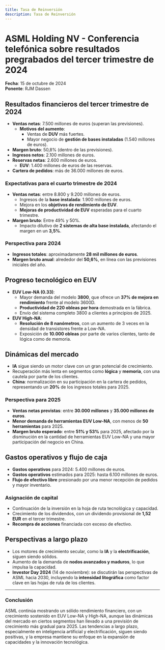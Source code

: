 ```yaml
---
title: Tasa de Reinversión
description: Tasa de Reinversión
---
```





# ASML Holding NV - Conferencia telefónica sobre resultados pregrabados del tercer trimestre de 2024  
**Fecha**: 15 de octubre de 2024  
**Ponente**: RJM Dassen

## Resultados financieros del tercer trimestre de 2024
- **Ventas netas**: 7.500 millones de euros (superan las previsiones).
  - **Motivos del aumento**:
    - Ventas de **DUV** más fuertes.
    - Mayor negocio de **gestión de bases instaladas** (1.540 millones de euros).
- **Margen bruto**: 50,8% (dentro de las previsiones).
- **Ingresos netos**: 2.100 millones de euros.
- **Reservas netas**: 2.600 millones de euros.
  - **EUV**: 1.400 millones de euros de las reservas.
- **Cartera de pedidos**: más de 36.000 millones de euros.

### Expectativas para el cuarto trimestre de 2024
- **Ventas netas**: entre 8.800 y 9.200 millones de euros.
  - Ingresos de la **base instalada**: 1.900 millones de euros.
  - Mejora en los **objetivos de rendimiento de EUV**.
  - **Mejoras de productividad de EUV** esperadas para el cuarto trimestre.
- **Margen bruto**: Entre 49% y 50%.
  - Impacto dilutivo de **2 sistemas de alta base instalada**, afectando el margen en un **3,5%**.

### Perspectiva para 2024
- **Ingresos totales**: aproximadamente **28 mil millones de euros**.
- **Margen bruto anual**: alrededor del **50,6%**, en línea con las previsiones iniciales del año.

## Progreso tecnológico en EUV
- **EUV Low-NA (0.33)**:
  - Mayor demanda del modelo **3800**, que ofrece un **37% de mejora en rendimiento** frente al modelo 3600D.
  - **Productividad de 220 obleas por hora** demostrada en la fábrica.
  - Envío del sistema completo 3800 a clientes a principios de 2025.
- **EUV High-NA**:
  - **Resolución de 8 nanómetros**, con un aumento de 3 veces en la densidad de transistores frente a Low-NA.
  - Exposición de **10.000 obleas** por parte de varios clientes, tanto de lógica como de memoria.

## Dinámicas del mercado
- **IA** sigue siendo un motor clave con un gran potencial de crecimiento.
- Recuperación más lenta en segmentos como **lógica** y **memoria**, con una cautela por parte de los clientes.
- **China**: normalización en su participación en la cartera de pedidos, representando un **20%** de los ingresos totales para 2025.

### Perspectiva para 2025
- **Ventas netas previstas**: entre **30.000 millones** y **35.000 millones de euros**.
- **Menor demanda de herramientas EUV Low-NA**, con menos de **50 herramientas** para 2025.
- **Margen bruto esperado**: entre **51% y 53%** para 2025, afectado por la disminución en la cantidad de herramientas EUV Low-NA y una mayor participación del negocio en China.

## Gastos operativos y flujo de caja
- **Gastos operativos** para 2024: 5.400 millones de euros.
- **Gastos operativos** estimados para 2025: hasta 6.100 millones de euros.
- **Flujo de efectivo libre** presionado por una menor recepción de pedidos y mayor inventario.

### Asignación de capital
- Continuación de la inversión en la hoja de ruta tecnológica y capacidad.
- Crecimiento de los dividendos, con un dividendo provisional de **1,52 EUR** en el tercer trimestre.
- **Recompra de acciones** financiada con exceso de efectivo.

## Perspectivas a largo plazo
- Los motores de crecimiento secular, como la **IA** y la **electrificación**, siguen siendo sólidos.
- Aumento de la demanda de **nodos avanzados y maduros**, lo que impulsa la capacidad.
- **Investor Day 2024** (14 de noviembre): se discutirán las perspectivas de ASML hacia 2030, incluyendo la **intensidad litográfica** como factor clave en las hojas de ruta de los clientes.

---

### Conclusión
ASML continúa mostrando un sólido rendimiento financiero, con un crecimiento sostenido en EUV Low-NA y High-NA, aunque las dinámicas del mercado en ciertos segmentos han llevado a una previsión de crecimiento más gradual para 2025. Las tendencias a largo plazo, especialmente en inteligencia artificial y electrificación, siguen siendo positivas, y la empresa mantiene su enfoque en la expansión de capacidades y la innovación tecnológica.


